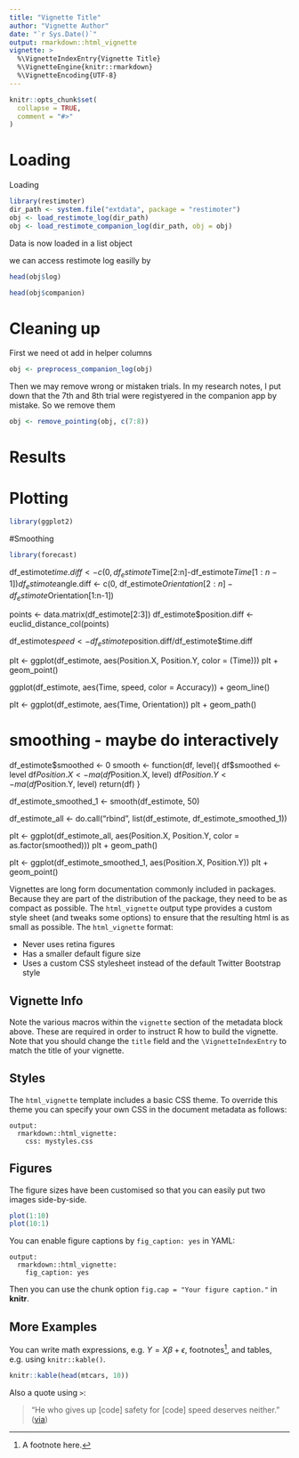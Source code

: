 ```yaml
---
title: "Vignette Title"
author: "Vignette Author"
date: "`r Sys.Date()`"
output: rmarkdown::html_vignette
vignette: >
  %\VignetteIndexEntry{Vignette Title}
  %\VignetteEngine{knitr::rmarkdown}
  %\VignetteEncoding{UTF-8}
---
```


```r
knitr::opts_chunk$set(
  collapse = TRUE,
  comment = "#>"
)
```
# Loading

Loading 

```r
library(restimoter)
dir_path <- system.file("extdata", package = "restimoter")
obj <- load_restimote_log(dir_path)
obj <- load_restimote_companion_log(dir_path, obj = obj)
```
Data is now loaded in a list object 

we can access restimote log easilly by 
```r
head(obj$log)

```

```r
head(obj$companion)
```

# Cleaning up

First we need ot add in helper columns
```r
obj <- preprocess_companion_log(obj)

```

Then we may remove wrong or mistaken trials.
In my research notes, I put down that the 7th and 8th trial were registyered in the companion app by mistake. So we remove them
```r
obj <- remove_pointing(obj, c(7:8))
```

# Results

# Plotting
```r
library(ggplot2)

```

#Smoothing
```r
library(forecast)

```



df_estimote$time.diff <- c(0, df_estimote$Time[2:n]-df_estimote$Time[1:n-1])
df_estimote$angle.diff <- c(0, df_estimote$Orientation[2:n]-df_estimote$Orientation[1:n-1])

points <- data.matrix(df_estimote[2:3])
df_estimote$position.diff <- euclid_distance_col(points)

df_estimote$speed <- df_estimote$position.diff/df_estimote$time.diff

plt <- ggplot(df_estimote, aes(Position.X, Position.Y, color = (Time)))
plt + geom_point()

ggplot(df_estimote, aes(Time, speed, color = Accuracy)) + geom_line()


plt <- ggplot(df_estimote, aes(Time, Orientation))
plt + geom_path()

# smoothing - maybe do interactively
df_estimote$smoothed <- 0
smooth <- function(df, level){
  df$smoothed <- level
  df$Position.X <- ma(df$Position.X, level)
  df$Position.Y <- ma(df$Position.Y, level)
  return(df)
}

df_estimote_smoothed_1 <- smooth(df_estimote, 50)

df_estimote_all <- do.call("rbind", list(df_estimote, df_estimote_smoothed_1))

plt <- ggplot(df_estimote_all, aes(Position.X, Position.Y, color = as.factor(smoothed)))
plt + geom_path()

plt <- ggplot(df_estimote_smoothed_1, aes(Position.X, Position.Y))
plt + geom_point()

Vignettes are long form documentation commonly included in packages. Because they are part of the distribution of the package, they need to be as compact as possible. The `html_vignette` output type provides a custom style sheet (and tweaks some options) to ensure that the resulting html is as small as possible. The `html_vignette` format:

- Never uses retina figures
- Has a smaller default figure size
- Uses a custom CSS stylesheet instead of the default Twitter Bootstrap style

## Vignette Info

Note the various macros within the `vignette` section of the metadata block above. These are required in order to instruct R how to build the vignette. Note that you should change the `title` field and the `\VignetteIndexEntry` to match the title of your vignette.

## Styles

The `html_vignette` template includes a basic CSS theme. To override this theme you can specify your own CSS in the document metadata as follows:

    output: 
      rmarkdown::html_vignette:
        css: mystyles.css

## Figures

The figure sizes have been customised so that you can easily put two images side-by-side. 

```r
plot(1:10)
plot(10:1)
```

You can enable figure captions by `fig_caption: yes` in YAML:

    output:
      rmarkdown::html_vignette:
        fig_caption: yes

Then you can use the chunk option `fig.cap = "Your figure caption."` in **knitr**.

## More Examples

You can write math expressions, e.g. $Y = X\beta + \epsilon$, footnotes^[A footnote here.], and tables, e.g. using `knitr::kable()`.

```r
knitr::kable(head(mtcars, 10))
```

Also a quote using `>`:

> "He who gives up [code] safety for [code] speed deserves neither."
([via](https://twitter.com/hadleywickham/status/504368538874703872))
